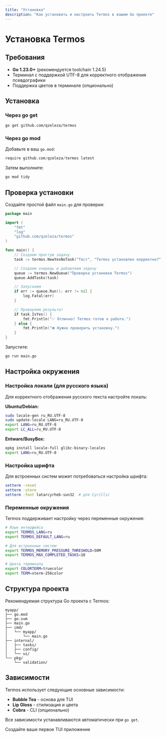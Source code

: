 ```yaml
---
title: "Установка"
description: "Как установить и настроить Termos в вашем Go проекте"
---
```


# Установка Termos

## Требования

- **Go 1.23.0+** (рекомендуется toolchain 1.24.5)
- Терминал с поддержкой UTF-8 для корректного отображения псевдографики
- Поддержка цветов в терминале (опционально)

## Установка

### Через go get

```bash
go get github.com/qzeleza/termos
```

### Через go mod

Добавьте в ваш `go.mod`:

```go
require github.com/qzeleza/termos latest
```

Затем выполните:

```bash
go mod tidy
```

## Проверка установки

Создайте простой файл `main.go` для проверки:

```go
package main

import (
    "fmt"
    "log"
    "github.com/qzeleza/termos"
)

func main() {
    // Создаем простую задачу
    task := termos.NewYesNoTask("Тест", "Termos установлен корректно?")

    // Создаем очередь и добавляем задачу
    queue := termos.NewQueue("Проверка установки Termos")
    queue.AddTasks(task)

    // Запускаем
    if err := queue.Run(); err != nil {
        log.Fatal(err)
    }

    // Проверяем результат
    if task.IsYes() {
        fmt.Println("✅ Отлично! Termos готов к работе.")
    } else {
        fmt.Println("❌ Нужно проверить установку.")
    }
}
```

Запустите:

```bash
go run main.go
```

## Настройка окружения

### Настройка локали (для русского языка)

Для корректного отображения русского текста настройте локаль:

**Ubuntu/Debian:**
```bash
sudo locale-gen ru_RU.UTF-8
sudo update-locale LANG=ru_RU.UTF-8
export LANG=ru_RU.UTF-8
export LC_ALL=ru_RU.UTF-8
```

**Entware/BusyBox:**
```bash
opkg install locale-full glibc-binary-locales
export LANG=ru_RU.UTF-8
```

### Настройка шрифта

Для встроенных систем может потребоваться настройка шрифта:

```bash
setterm -reset
setterm -store
setterm -font latarcyrheb-sun32  # для Cyrillic
```

### Переменные окружения

Termos поддерживает настройку через переменные окружения:

```bash
# Язык интерфейса
export TERMOS_LANG=ru
export TERMOS_DEFAULT_LANG=ru

# Для встроенных систем
export TERMOS_MEMORY_PRESSURE_THRESHOLD=50M
export TERMOS_MAX_COMPLETED_TASKS=10

# Цвета терминала
export COLORTERM=truecolor
export TERM=xterm-256color
```

## Структура проекта

Рекомендуемая структура Go проекта с Termos:

```
myapp/
├── go.mod
├── go.sum
├── main.go
├── cmd/
│   └── myapp/
│       └── main.go
├── internal/
│   ├── tasks/
│   ├── config/
│   └── ui/
└── pkg/
    └── validation/
```

## Зависимости

Termos использует следующие основные зависимости:

- **Bubble Tea** - основа для TUI
- **Lip Gloss** - стилизация и цвета
- **Cobra** - CLI (опционально)

Все зависимости устанавливаются автоматически при `go get`.

<Card title="Следующий шаг" icon="arrow-right" href="/ru/quick-start">
  Создайте ваше первое TUI приложение
</Card>